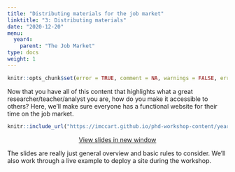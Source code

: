 ```yaml
---
title: "Distributing materials for the job market"
linktitle: "3: Distributing materials"
date: "2020-12-20"
menu:
  year4:
    parent: "The Job Market"
type: docs
weight: 1
---
```


```r
knitr::opts_chunk$set(error = TRUE, comment = NA, warnings = FALSE, errors = FALSE, messages = FALSE, tidy = FALSE, echo = FALSE)
```


Now that you have all of this content that highlights what a great researcher/teacher/analyst you are, how do you make it accessible to others? Here, we'll make sure everyone has a functional website for their time on the job market.


<center>

```r
knitr::include_url("https://imccart.github.io/phd-workshop-content/year4/website.html")
```


<p><a class="btn btn-primary btn-lg" target="_blank" href="https://imccart.github.io/phd-workshop-content/year4/website.html"><i class="fas fa-external-link-alt"></i> View slides in new window</a></p>

</center>


The slides are really just general overview and basic rules to consider. We'll also work through a live example to deploy a site during the workshop.